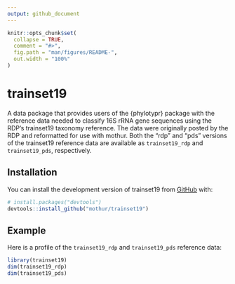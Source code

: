 ```yaml
---
output: github_document
---
```


<!-- README.md is generated from README.Rmd. Please edit that file -->

```r
knitr::opts_chunk$set(
  collapse = TRUE,
  comment = "#>",
  fig.path = "man/figures/README-",
  out.width = "100%"
)
```

# trainset19

<!-- badges: start -->
<!-- badges: end -->

A data package that provides users of the {phylotypr} package with the
reference data needed to classify 16S rRNA gene sequences using the RDP's
trainset19 taxonomy reference. The data were originally posted by the RDP 
and reformatted for use with mothur. Both the "rdp" and "pds" versions of
the trainset19 reference data are available as `trainset19_rdp` and 
`trainset19_pds`, respectively.

## Installation

You can install the development version of trainset19 from [GitHub](https://github.com/) with:

``` r
# install.packages("devtools")
devtools::install_github("mothur/trainset19")
```

## Example

Here is a profile of the `trainset19_rdp` and `trainset19_pds` reference data:

```r
library(trainset19)
dim(trainset19_rdp)
dim(trainset19_pds)
```
